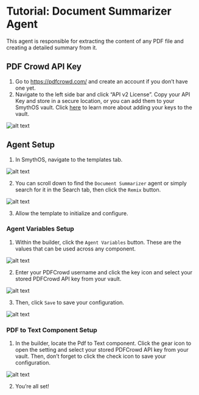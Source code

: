     
# Tutorial: Document Summarizer Agent

This agent is responsible for extracting the content of any PDF file and creating a detailed summary from it.


<Youtube videoId="I4PLRHQA8Vc" title="SmythOS - Document Summarizer Agent" />

## PDF Crowd API Key

1. Go to https://pdfcrowd.com/ and create an account if you don’t have one yet.
2. Navigate to the left side bar and click “API v2 License”. Copy your API Key and store in a secure location, or you can add them to your SmythOS vault. Click [here](https://app.smythos.com/doc/#/vault/keysManagement?id=keys) to learn more about adding your keys to the vault.

<Image src="/docs/img/document_summarizer_agent/1.png" alt="alt text"/>

## Agent Setup

1. In SmythOS, navigate to the templates tab. 

<Image src="/docs/img/document_summarizer_agent/2.png" alt="alt text"/>

2. You can scroll down to find the `Document Summarizer` agent or simply search for it in the Search tab, then click the `Remix` button.

<Image src="/docs/img/document_summarizer_agent/3.png" alt="alt text"/>

3. Allow the template to initialize and configure.

### Agent Variables Setup

1. Within the builder, click the `Agent Variables` button. These are the values that can be used across any component.

<Image src="/docs/img/document_summarizer_agent/r.png" alt="alt text"/>

2. Enter your PDFCrowd username and click the key icon and select your stored PDFCrowd API key from your vault.

<Image src="/docs/img/document_summarizer_agent/5.png" alt="alt text"/>

3. Then, click `Save` to save your configuration.

<Image src="/docs/img/document_summarizer_agent/6.png" alt="alt text"/>

### PDF to Text Component Setup

1. In the builder, locate the Pdf to Text component. Click the gear icon to open the setting and select your stored PDFCrowd API key from your vault. Then, don’t forget to click the check icon to save your configuration.

<Image src="/docs/img/document_summarizer_agent/7.png" alt="alt text"/>

2. You’re all set!
